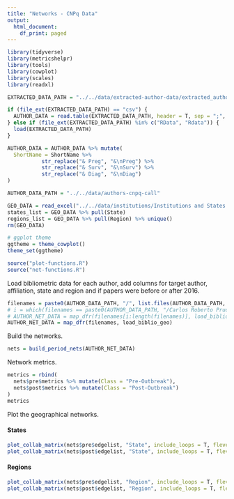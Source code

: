 ```yaml
---
title: "Networks - CNPq Data"
output:
  html_document:
    df_print: paged
---
```


```r
library(tidyverse)
library(metricshelpr)
library(tools)
library(cowplot)
library(scales)
library(readxl)

EXTRACTED_DATA_PATH = "../../data/extracted-author-data/extracted_author_data-cnpq 18-03-2021.RData"

if (file_ext(EXTRACTED_DATA_PATH) == "csv") {
  AUTHOR_DATA = read.table(EXTRACTED_DATA_PATH, header = T, sep = ";", dec = ",")
} else if (file_ext(EXTRACTED_DATA_PATH) %in% c("RData", "Rdata")) {
  load(EXTRACTED_DATA_PATH)
}

AUTHOR_DATA = AUTHOR_DATA %>% mutate(
  ShortName = ShortName %>%
           str_replace("& Preg", "&\nPreg") %>%
           str_replace("& Surv", "&\nSurv") %>%
           str_replace("& Diag", "&\nDiag")
)

AUTHOR_DATA_PATH = "../../data/authors-cnpq-call"

GEO_DATA = read_excel("../../data/institutions/Institutions and States - manual curation.xlsx", sheet = 3)
states_list = GEO_DATA %>% pull(State)
regions_list = GEO_DATA %>% pull(Region) %>% unique()
rm(GEO_DATA)

# ggplot theme
ggtheme = theme_cowplot()
theme_set(ggtheme)

source("plot-functions.R")
source("net-functions.R")
```

Load bibliometric data for each author, add columns for target author, affiliation, state and region and if papers were before or after 2016.
```r
filenames = paste0(AUTHOR_DATA_PATH, "/", list.files(AUTHOR_DATA_PATH, "txt$"))
# i = which(filenames == paste0(AUTHOR_DATA_PATH, "/Carlos Roberto Prudencio.txt"))
# AUTHOR_NET_DATA = map_dfr(filenames[i:length(filenames)], load_biblio_geo)
AUTHOR_NET_DATA = map_dfr(filenames, load_biblio_geo)
```

Build the networks.
```r
nets = build_period_nets(AUTHOR_NET_DATA)
```

Network metrics.
```r
metrics = rbind(
  nets$pre$metrics %>% mutate(Class = "Pre-Outbreak"),
  nets$post$metrics %>% mutate(Class = "Post-Outbreak")
)
metrics
```

Plot the geographical networks.

#### States

```r
plot_collab_matrix(nets$pre$edgelist, "State", include_loops = T, flevels = states_list)
plot_collab_matrix(nets$post$edgelist, "State", include_loops = T, flevels = states_list)
```

#### Regions

```r
plot_collab_matrix(nets$pre$edgelist, "Region", include_loops = T, flevels = regions_list)
plot_collab_matrix(nets$post$edgelist, "Region", include_loops = T, flevels = regions_list)
```

